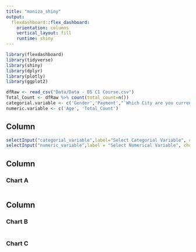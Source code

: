 ```yaml
---
title: "moniza_shiny"
output: 
  flexdashboard::flex_dashboard:
    orientation: columns
    vertical_layout: fill
    runtime: shiny
---
```


```r
library(flexdashboard)
library(tidyverse)
library(shiny)
library(dplyr)
library(plotly)
library(ggplot2)
```

```r
dfRaw <- read_csv("Data/Data - DS C1 Course.csv")
Total_Count <- dfRaw %>% count(total_count=n())
categorial.variable <- c('Gender','Payment',"`Which City are you currently residing in?`")
numeric.variable <- c('Age', 'Total_Count')

```

Column {.sidebar data-width=200}
----------------------------------------------------------------------

```r
selectInput("categorial_variable",label="Select Categorial Variable", choices = categorial.variable )
selectInput("numeric_variable",label = "Select Numerical Variable", choices= numeric.variable)
```





Column {data-width=400}
----------------------------------------------------------------------
### Chart A

```r

```

Column {data-width=400}
----------------------------------------------------------------------

### Chart B

```r

```

### Chart C

```r

```

